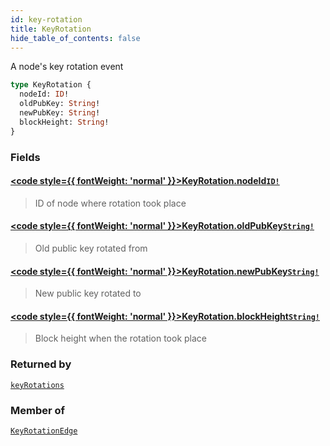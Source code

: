 ```yaml
---
id: key-rotation
title: KeyRotation
hide_table_of_contents: false
---
```








A node's key rotation event

```graphql
type KeyRotation {
  nodeId: ID!
  oldPubKey: String!
  newPubKey: String!
  blockHeight: String!
}
```


### Fields

#### [<code style={{ fontWeight: 'normal' }}>KeyRotation.<b>nodeId</b></code>](#)<Bullet />[`ID!`](/testnet/api/graphql/scalars/id) <Badge class="secondary" text="non-null"/> <Badge class="secondary" text="scalar"/>
> ID of node where rotation took place
> 

#### [<code style={{ fontWeight: 'normal' }}>KeyRotation.<b>oldPubKey</b></code>](#)<Bullet />[`String!`](/testnet/api/graphql/scalars/string) <Badge class="secondary" text="non-null"/> <Badge class="secondary" text="scalar"/>
> Old public key rotated from
> 

#### [<code style={{ fontWeight: 'normal' }}>KeyRotation.<b>newPubKey</b></code>](#)<Bullet />[`String!`](/testnet/api/graphql/scalars/string) <Badge class="secondary" text="non-null"/> <Badge class="secondary" text="scalar"/>
> New public key rotated to
> 

#### [<code style={{ fontWeight: 'normal' }}>KeyRotation.<b>blockHeight</b></code>](#)<Bullet />[`String!`](/testnet/api/graphql/scalars/string) <Badge class="secondary" text="non-null"/> <Badge class="secondary" text="scalar"/>
> Block height when the rotation took place
> 



### Returned by

[`keyRotations`](/testnet/api/graphql/queries/key-rotations)  <Badge class="secondary" text="query"/>

### Member of

[`KeyRotationEdge`](/testnet/api/graphql/objects/key-rotation-edge)  <Badge class="secondary" text="object"/>



